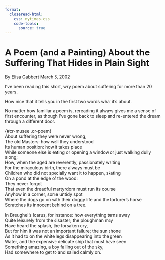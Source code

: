 ```yaml
---
format:
  closeread-html:
    css: nytimes.css
    code-tools:
      source: true
---
```


:::{.cr-layout}

:::{}
# A Poem (and a Painting) About the Suffering That Hides in Plain Sight

By Elisa Gabbert March 6, 2002
:::

:::{focus-on="musee"}
I’ve been reading this short, wry poem about suffering for more than 20 years.
:::

How nice that it tells you in the first two words what it’s about.

No matter how familiar a poem is, rereading it always gives me a sense of first encounter, as though I’ve gone back to sleep and re-entered the dream through a different door.

| {#cr-musee .cr-poem}
| About suffering they were never wrong,
| The old Masters: how well they understood
| Its human position: how it takes place
| While someone else is eating or opening a window or just walking dully along;
| How, when the aged are reverently, passionately waiting
| For the miraculous birth, there always must be
| Children who did not specially want it to happen, skating
| On a pond at the edge of the wood:
| They never forgot
| That even the dreadful martyrdom must run its course
| Anyhow in a corner, some untidy spot
| Where the dogs go on with their doggy life and the torturer's horse
| Scratches its innocent behind on a tree.
| 
| In Breughel's Icarus, for instance: how everything turns away
| Quite leisurely from the disaster; the ploughman may
| Have heard the splash, the forsaken cry,
| But for him it was not an important failure; the sun shone
| As it had to on the white legs disappearing into the green
| Water, and the expensive delicate ship that must have seen
| Something amazing, a boy falling out of the sky,
| Had somewhere to get to and sailed calmly on.

:::
